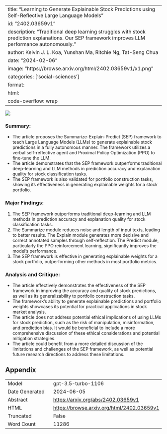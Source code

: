 
---
title: "Learning to Generate Explainable Stock Predictions using Self-Reflective Large Language Models"
id: "2402.03659v1"
description: "Traditional deep learning struggles with stock prediction explanations. Our SEP framework improves LLM performance autonomously."
author: Kelvin J. L. Koa, Yunshan Ma, Ritchie Ng, Tat-Seng Chua
date: "2024-02-06"
image: "https://browse.arxiv.org/html/2402.03659v1/x1.png"
categories: ['social-sciences']
format:
  html:
    code-overflow: wrap
---

![](https://browse.arxiv.org/html/2402.03659v1/x1.png)

### Summary:
- The article proposes the Summarize-Explain-Predict (SEP) framework to teach Large Language Models (LLMs) to generate explainable stock predictions in a fully autonomous manner. The framework utilizes a verbal self-reflective agent and Proximal Policy Optimization (PPO) to fine-tune the LLM.
- The article demonstrates that the SEP framework outperforms traditional deep-learning and LLM methods in prediction accuracy and explanation quality for stock classification tasks.
- The SEP framework is also validated for portfolio construction tasks, showing its effectiveness in generating explainable weights for a stock portfolio.

### Major Findings:
1. The SEP framework outperforms traditional deep-learning and LLM methods in prediction accuracy and explanation quality for stock classification tasks.
2. The Summarize module reduces noise and length of input texts, leading to better results. The Explain module generates more decisive and correct annotated samples through self-reflection. The Predict module, particularly the PPO reinforcement learning, significantly improves the model's performance.
3. The SEP framework is effective in generating explainable weights for a stock portfolio, outperforming other methods in most portfolio metrics.

### Analysis and Critique:
- The article effectively demonstrates the effectiveness of the SEP framework in improving the accuracy and quality of stock predictions, as well as its generalizability to portfolio construction tasks.
- The framework's ability to generate explainable predictions and portfolio weights showcases its potential for practical applications in stock market analysis.
- The article does not address potential ethical implications of using LLMs for stock prediction, such as the risk of manipulation, misinformation, and prediction bias. It would be beneficial to include a more comprehensive discussion of these ethical considerations and potential mitigation strategies.
- The article could benefit from a more detailed discussion of the limitations and challenges of the SEP framework, as well as potential future research directions to address these limitations.

## Appendix

|          |          |
|----------|----------|
| Model     | gpt-3.5-turbo-1106       |
| Date Generated     | 2024-06-05       |
| Abstract | [https://arxiv.org/abs/2402.03659v1](https://arxiv.org/abs/2402.03659v1)        |
| HTML     | [https://browse.arxiv.org/html/2402.03659v1](https://browse.arxiv.org/html/2402.03659v1)       |
| Truncated       | False       |
| Word Count       | 11286       |